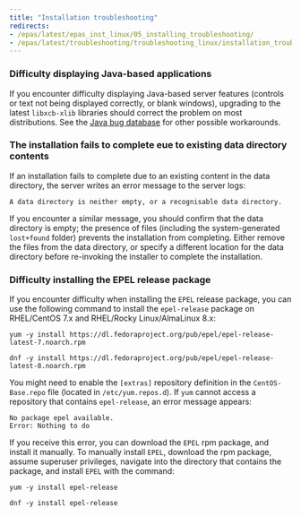 ```yaml
---
title: "Installation troubleshooting"
redirects:
- /epas/latest/epas_inst_linux/05_installing_troubleshooting/
- /epas/latest/troubleshooting/troubleshooting_linux/installation_troubleshooting_linux/
---
```


### Difficulty displaying Java-based applications

If you encounter difficulty displaying Java-based server features (controls or text not being displayed correctly, or blank windows), upgrading to the latest `libxcb-xlib` libraries should correct the problem on most distributions. See the [Java bug database](http://bugs.sun.com/bugdatabase/view_bug.do?bug_id=6532373) for other possible workarounds.

### The installation fails to complete eue to existing data directory contents

If an installation fails to complete due to an existing content in the data directory, the server writes an error message to the server logs:

`A data directory is neither empty, or a recognisable data directory.`

If you encounter a similar message, you should confirm that the data directory is empty; the presence of files (including the system-generated `lost+found` folder) prevents the installation from completing. Either remove the files from the data directory, or specify a different location for the data directory before re-invoking the installer to complete the installation.

### Difficulty installing the EPEL release package

If you encounter difficulty when installing the `EPEL` release package, you can use the following command to install the `epel-release` package on RHEL/CentOS 7.x and RHEL/Rocky Linux/AlmaLinux 8.x:

```text
yum -y install https://dl.fedoraproject.org/pub/epel/epel-release-latest-7.noarch.rpm

dnf -y install https://dl.fedoraproject.org/pub/epel/epel-release-latest-8.noarch.rpm
```

You might need to enable the `[extras]` repository definition in the `CentOS-Base.repo` file (located in `/etc/yum.repos.d`). If `yum` cannot access a repository that contains `epel-release`, an error message appears:

```text
No package epel available.
Error: Nothing to do
```

If you receive this error, you can download the `EPEL` rpm package, and install it manually. To manually install `EPEL`, download the rpm package, assume superuser privileges, navigate into the directory that contains the package, and install `EPEL` with the command:

```text
yum -y install epel-release

dnf -y install epel-release
```

